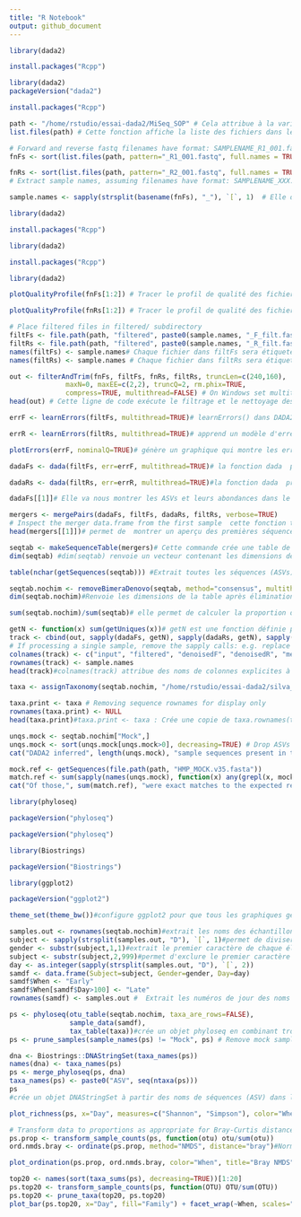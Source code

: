 ```yaml
---
title: "R Notebook"
output: github_document
---
```


```r
library(dada2) 
```
```r
install.packages("Rcpp")
```



```r
library(dada2)
packageVersion("dada2")
```

```r
install.packages("Rcpp")
```



```r
path <- "/home/rstudio/essai-dada2/MiSeq_SOP" # Cela attribue à la variable path le chemin du dossier MiSeq_SOP qui se trouve dans home rstudio.
list.files(path) # Cette fonction affiche la liste des fichiers dans le répertoire spécifié par path.
```

```r
# Forward and reverse fastq filenames have format: SAMPLENAME_R1_001.fastq and SAMPLENAME_R2_001.fastq
fnFs <- sort(list.files(path, pattern="_R1_001.fastq", full.names = TRUE))# création d' une variable fnFs contenant la liste triée de tous les fichiers fastq pour les lectures avant, présents dans le répertoire spécifié, en utilisant les noms qui contiennent _R1_001.fastq.

fnRs <- sort(list.files(path, pattern="_R2_001.fastq", full.names = TRUE)) # création d' une variable fnRs contenant la liste triée de tous les fichiers fastq pour les lectures reverse, présents dans le répertoire spécifié, en utilisant les noms qui contiennent _R2_001.fastq.
# Extract sample names, assuming filenames have format: SAMPLENAME_XXX.fastq

sample.names <- sapply(strsplit(basename(fnFs), "_"), `[`, 1)  # Elle divise chaque nom de fichier en parties basées sur les _, et elle garde uniquement la première partie (le nom de l'échantillon) avant le premier _. 

```


```r
library(dada2)
```
```r
install.packages("Rcpp")
```

```r
library(dada2)
```
```r
install.packages("Rcpp")
```


```r
library(dada2)
```


```r
plotQualityProfile(fnFs[1:2]) # Tracer le profil de qualité des fichiers fastq fnFs pour les deux premiers fichiers. le score de qualité permet d'indiquer la fiabilité d'une base dans les données de sequencage, plus le score est elevé plus cette base est fiable.l'interpretation du graphe:on observe que le score de qualité est plus élevé au  début de lecture (bases au début), et il diminue à la fin de la lecture(dernières bases) , cela peut indiquer qu'il y a de la perte de qualité, ainsi une coupe des lectures peut être nécessaire pour éliminer ces mauvaises sections.
```

```r
plotQualityProfile(fnRs[1:2]) # Tracer le profil de qualité des fichiers fastq fnRs pour les deux premiers fichiers. le score de qualité permet d'indiquer la fiabilité d'une base dans les données de sequencage, plus le score est elevé plus cette base est fiable.l'interpretation du graphe:on observe que le score de qualité est plus élevé au  début de lecture (bases au début), et il diminue à la fin de la lecture(dernières bases) , cela peut indiquer qu'il y a de la perte de qualité, ainsi une coupe des lectures peut être nécessaire pour éliminer ces mauvaises sections.
```
```r
# Place filtered files in filtered/ subdirectory
filtFs <- file.path(path, "filtered", paste0(sample.names, "_F_filt.fastq.gz"))# création d'un vecteur filtFs contenant les chemins d'accès complets vers les fichiers filtrés des séquences Fs, en les enregistrant dans le répertoire "filtered" sous un nom de fichier correspondant à chaque échantillon.
filtRs <- file.path(path, "filtered", paste0(sample.names, "_R_filt.fastq.gz"))#création d'un vecteur filtFs contenant les chemins d'accès complets vers les fichiers filtrés des séquences Rs, en les enregistrant dans le répertoire "filtered" sous un nom de fichier correspondant à chaque échantillon.
names(filtFs) <- sample.names# Chaque fichier dans filtFs sera étiqueté avec un nom d'échantillon contenant dans sample.names.
names(filtRs) <- sample.names # Chaque fichier dans filtRs sera étiqueté avec un nom déchantillon contenant dans sample.names.
```


```r
out <- filterAndTrim(fnFs, filtFs, fnRs, filtRs, truncLen=c(240,160),
              maxN=0, maxEE=c(2,2), truncQ=2, rm.phix=TRUE,
              compress=TRUE, multithread=FALSE) # On Windows set multithread=FALSE
head(out) # Cette ligne de code exécute le filtrage et le nettoyage des séquences FASTQ pour plusieurs échantillons, en utilisant des paramètres tels que la longueur de coupe(Les séquences sont coupées à 240 bases pour les séquences forward (fnFs) et à 160 bases pour les séquences reverse (fnRs)), le seuil d'erreur maximal maxEE=(2,2) (Les séquences avec un nombre d'erreurs cumulées supérieur à 2 seront éliminées), maxN=0 (Si une séquence contient une base N, elle sera rejetée) truncQ=2 (Les bases ayant un score de qualité inférieur à 2 (Phred < 2) seront coupées ou supprimées) rm.phix= true (retirer les sequences de phix), compress=True(les fichiers filtrés seront compressés au format gzip).La variable out contient le résultat de la fonction filterAndTrim(), data.frame qui contient des informations sur le nombre de séquences avant et après le filtrage.
```
```r
errF <- learnErrors(filtFs, multithread=TRUE)# learnErrors() dans DADA2 apprend un modèle d'erreur pour les séquences forward  afin de corriger les erreurs de séquençage. Elle utilise les séquences filtrées (contenues dans filtFs) pour estimer les erreurs de séquençage typiques (substitutions, insertions, etc.).errF : L'objet contenant le modèle d'erreur appris pour les séquences forward. 
```
```r
errR <- learnErrors(filtRs, multithread=TRUE)# apprend un modèle d'erreur pour les séquences reverse pour corriger les erreurs.
```

```r
plotErrors(errF, nominalQ=TRUE)# génère un graphique qui montre les erreurs de séquençage apprises dans les séquences forward (errF). Le graphique aide à visualiser le taux d'erreur en fonction des scores de qualité (Phred), et à évaluer la qualité globale de vos données de séquençage, nominalQ= TRUE Cela signifie que les scores de qualité (Q-scores) sur l'axe des ordonnées du graphique seront affichés avec les valeurs nominales, c'est-à-dire les valeurs en Phred.
```

```r
dadaFs <- dada(filtFs, err=errF, multithread=TRUE)# la fonction dada  prend les séquences filtrées forward  et le modèle d'erreur estimé, et utilise une approche basée sur le maximum de vraisemblance pour identifier les variantes exactes de séquences (appelées ASVs pour "Amplicon Sequence Variants") les résultats indiquent que sample 1: on a 7113 reads(fragments d'adn sequencés apres le filtrage) et dans ces 7113 seq on a 1979 sequences uniques 
```

```r
dadaRs <- dada(filtRs, err=errR, multithread=TRUE)#la fonction dada  prend les séquences filtrées reverse   et le modèle d'erreur estimé, et utilise une approche basée sur le maximum de vraisemblance pour identifier les variantes exactes de séquences (appelées ASVs pour "Amplicon Sequence Variants")
```
```r
dadaFs[[1]]# Elle va nous montrer les ASVs et leurs abondances dans le premier échantillon.
```

```r
mergers <- mergePairs(dadaFs, filtFs, dadaRs, filtRs, verbose=TRUE)
# Inspect the merger data.frame from the first sample  cette fonction te permet de fusionner les lectures forward et reverse pour obtenir des séquences plus complètes
head(mergers[[1]])# permet de  montrer un aperçu des premières séquences fusionnées pour le premier échantillon dans l'objet mergers
```
```r
seqtab <- makeSequenceTable(mergers)# Cette commande crée une table de séquences à partir des résultats de la fusion des lectures paired-end, où chaque ASV est représentée par une colonne et l'abondance dans chaque échantillon par une ligne. Elle te permet d'obtenir un résumé complet des ASVs détectées et de leur abondance dans tes échantillons.
dim(seqtab) #dim(seqtab) renvoie un vecteur contenant les dimensions de la table de séquences (le nombre d'échantillons et d'ASVs). l'interpretation du résultat : Il y a 20 échantillons dans la table de séquences (chaque échantillon correspond à une ligne dans la table). 293 : Il y a 293 ASVs (Amplicon Sequence Variants) détectées dans les échantillons (chaque ASV correspond à une colonne dans la table).
```
```r
table(nchar(getSequences(seqtab))) #Extrait toutes les séquences (ASVs) de la table de séquences. nchar() : Calcule la longueur de chaque ASV. table() : Compte combien d'ASVs ont une longueur donnée. l'interpretation des résultats: 88 ASV ont une longueur de 252 bases
```

```r
seqtab.nochim <- removeBimeraDenovo(seqtab, method="consensus", multithread=TRUE, verbose=TRUE)#Supprime les séquences chimériques de la table seqtab.
dim(seqtab.nochim)#Renvoie les dimensions de la table après élimination des chimères, te montrant combien d'échantillons et d'ASVs restent après cette étape de nettoyage.l'interpretation des résultats: il reste 20 échantillons, 61 chiméres ont été identifiés il reste ainsi 232 ASV
```
```r
sum(seqtab.nochim)/sum(seqtab)# elle permet de calculer la proportion de séquences non chimériques après suppression des chimères, par rapport à l'ensemble des séquences initiales. l'interprétation des résultats  signifie que 96.4% des séquences dans ta table initiale (avant la suppression des chimères) étaient non chimériques et ont été conservées dans la table seqtab.nochim après l'élimination des chimères.
```
```r
getN <- function(x) sum(getUniques(x))# getN est une fonction définie pour calculer la somme des séquences uniques dans un objet DADA2.getUniques(x) extrait les séquences uniques de l'objet x.sum(getUniques(x)) additionne ces séquences uniques pour obtenir une somme totale ou abondance.
track <- cbind(out, sapply(dadaFs, getN), sapply(dadaRs, getN), sapply(mergers, getN), rowSums(seqtab.nochim))#crée une table nommée track avec les colonnes suivantes :out : Nombre de séquences après filterAndTrim().sapply(dadaFs, getN) : Nombre de séquences uniques après dénucléotidation des lectures forward. sapply(dadaRs, getN) : Nombre de séquences uniques après dénucléotidation des lectures reverse.sapply(mergers, getN) : Nombre de séquences uniques après fusion des lectures forward et reverse.rowSums(seqtab.nochim) : Nombre total d'ASVs non chimériques après élimination des chimères.
# If processing a single sample, remove the sapply calls: e.g. replace sapply(dadaFs, getN) with getN(dadaFs)
colnames(track) <- c("input", "filtered", "denoisedF", "denoisedR", "merged", "nonchim")
rownames(track) <- sample.names
head(track)#colnames(track) attribue des noms de colonnes explicites à la table track pour clarifier les différentes étapes du traitement.rownames(track) associe chaque ligne de la table à un échantillon spécifique, basé sur sample.names.head(track) affiche les premières lignes de la table pour que tu puisses vérifier les données et voir comment les séquences évoluent à travers chaque étape du pipeline DADA2.
```
```r
taxa <- assignTaxonomy(seqtab.nochim, "/home/rstudio/essai-dada2/silva_nr_v132_train_set.fa.gz?download=1", multithread=TRUE)#la commande assignTaxonomy() affecte des classifications taxonomiques aux séquences uniques ou ASVs présentes dans seqtab.nochim, en utilisant une base de données de séquences  SILVA.Elle attribue des groupes taxonomiques aux ASVs à partir du phylum jusqu'à l'espèce, et le résultat est stocké dans taxa, un data frame contenant la classification de chaque ASV.


```

```r
taxa.print <- taxa # Removing sequence rownames for display only
rownames(taxa.print) <- NULL
head(taxa.print)#taxa.print <- taxa : Crée une copie de taxa.rownames(taxa.print) <- NULL : Supprime les noms de séquences (ASVs) dans taxa.print.head(taxa.print) : Affiche les premières lignes de la table sans les noms de séquences, montrant uniquement les informations taxonomiques.Cette procédure permet de simplifier l'affichage de la table pour se concentrer sur les données taxonomiques, rendant le tableau plus lisible et facile à interpréter.
```

```r
unqs.mock <- seqtab.nochim["Mock",]
unqs.mock <- sort(unqs.mock[unqs.mock>0], decreasing=TRUE) # Drop ASVs absent in the Mock
cat("DADA2 inferred", length(unqs.mock), "sample sequences present in the Mock community.\n")#Ce code permet d'extraire, filtrer et trier les séquences uniques détectées dans un échantillon Mock, puis affiche combien d'ASVs ont été identifiées dans cet échantillon de contrôle.

```

```r
mock.ref <- getSequences(file.path(path, "HMP_MOCK.v35.fasta"))
match.ref <- sum(sapply(names(unqs.mock), function(x) any(grepl(x, mock.ref))))
cat("Of those,", sum(match.ref), "were exact matches to the expected reference sequences.\n")#le fichier HMP_MOCK.v35.fasta est lu et stocké dans mock.ref.Vérification des correspondances : Pour chaque ASV détectée dans l'échantillon Mock, on vérifie si son nom apparaît dans les séquences de référence mock.ref. Si oui, cette ASV est considérée comme une correspondance.Affichage du résultat : Le nombre d'ASVs qui correspondent exactement aux séquences de référence est affiché avec un message.
```


```r
library(phyloseq)
```
```r
packageVersion("phyloseq")
```
```r
packageVersion("phyloseq")

```


```r
library(Biostrings)
```
```r
packageVersion("Biostrings")
```
```r
library(ggplot2)

```
```r
packageVersion("ggplot2")
```
```r
theme_set(theme_bw())#configure ggplot2 pour que tous les graphiques générés après cette commande aient un fond blanc avec des axes noirs, offrant un style visuel noir et blanc
```
```r
samples.out <- rownames(seqtab.nochim)#extrait les noms des échantillons de la table des séquences non chimériques seqtab.nochim et les stocke dans la variable samples.out.
subject <- sapply(strsplit(samples.out, "D"), `[`, 1)#permet de diviser les noms d'échantillons en utilisant "D" comme séparateur et d'extraire la partie avant le "D". Le résultat est stocké dans la variable subject.
gender <- substr(subject,1,1)#extrait le premier caractère de chaque élément dans la variable subject et le stocke dans la variable gender
subject <- substr(subject,2,999)#permet d'exclure le premier caractère de chaque élément dans la variable subject, en gardant uniquement le reste de la chaîne, à partir du deuxième caractère jusqu'à la fin.
day <- as.integer(sapply(strsplit(samples.out, "D"), `[`, 2))
samdf <- data.frame(Subject=subject, Gender=gender, Day=day)
samdf$When <- "Early"
samdf$When[samdf$Day>100] <- "Late"
rownames(samdf) <- samples.out #  Extrait les numéros de jour des noms d'échantillons (extrait la partie après "D" et la convertit en entier).Crée un data frame samdf avec les colonnes : Subject, Gender, et Day.Ajoute une colonne When, initialisée à "Early".Modifie la colonne When à "Late" pour les lignes où Day est supérieur à 100.Définit les noms des lignes du data frame samdf en fonction des noms des échantillons dans samples.out. en résumé ce code permet de créer un tableau d'échantillons avec des informations sur le sujet, le genre, le jour, et la phase (early ou late ) de l'échantillon en fonction du jour de prélèvement.
```

```r
ps <- phyloseq(otu_table(seqtab.nochim, taxa_are_rows=FALSE), 
               sample_data(samdf), 
               tax_table(taxa))#crée un objet phyloseq en combinant trois types de données :Table des séquences (ASV) (seqtab.nochim), avec les séquences non chimériques.Métadonnées des échantillons (samdf), contenant des informations sur les échantillons (comme le genre, le jour, la phase).Table de taxonomie (taxa), contenant la classification taxonomique des séquences (ASV).
ps <- prune_samples(sample_names(ps) != "Mock", ps) # Remove mock sample

```
```r
dna <- Biostrings::DNAStringSet(taxa_names(ps))
names(dna) <- taxa_names(ps)
ps <- merge_phyloseq(ps, dna)
taxa_names(ps) <- paste0("ASV", seq(ntaxa(ps)))
ps 
#crée un objet DNAStringSet à partir des noms de séquences (ASV) dans l'objet phyloseq (ps), dna <- Biostrings::DNAStringSet(taxa_names(ps)) : Récupère les noms des séquences (ASV) et les convertit en une structure de données DNAStringSet, names(dna) <- taxa_names(ps) : Associe les noms des séquences à l'objet dna.Ajoute cet objet dna à l'objet phyloseq (ps) en tant que données supplémentaires :ps <- merge_phyloseq(ps, dna) : Fusionne les informations de séquences (dna) avec l'objet phyloseq existant.Renomme les noms taxonomiques des ASV pour les formater comme "ASV1", "ASV2", etc. :taxa_names(ps) <- paste0("ASV", seq(ntaxa(ps))) : Renomme les ASV dans l'objet phyloseq avec un format numérique séquentiel (ASV1, ASV2, etc.).
```

```r
plot_richness(ps, x="Day", measures=c("Shannon", "Simpson"), color="When")#Cette commande produit un graphique de diversité alpha (richesse des communautés) en utilisant les indices de diversité Shannon et Simpson, avec les échantillons regroupés par "Day" et colorés par "When" pour montrer la variation de la diversité entre les différentes phases (Early et Late). Ce type de graphique permet d'explorer comment la diversité change au fil du temps et entre les groupes de traitements.
```


```r
# Transform data to proportions as appropriate for Bray-Curtis distances
ps.prop <- transform_sample_counts(ps, function(otu) otu/sum(otu))
ord.nmds.bray <- ordinate(ps.prop, method="NMDS", distance="bray")#Normalisation des comptes : Il transforme les comptes d'OTU/ASV dans chaque échantillon en proportions relatives, afin de comparer les abondances des taxons entre les échantillons de manière proportionnelle, plutôt qu'absolue.Analyse NMDS : Il effectue une ordination NMDS basée sur la distance de Bray-Curtis, afin de visualiser les relations de similarité ou de dissimilarité entre les échantillons en réduisant la dimensionnalité des données.
```



```r
plot_ordination(ps.prop, ord.nmds.bray, color="When", title="Bray NMDS")# Cette commande génère un graphique NMDS pour visualiser les similarités entre les échantillons, en coloriant les échantillons selon la variable "When". Cela permet de voir si les échantillons des phases Early et Late se regroupent ou se séparent dans l'espace ordonné.
```
```r
top20 <- names(sort(taxa_sums(ps), decreasing=TRUE))[1:20]
ps.top20 <- transform_sample_counts(ps, function(OTU) OTU/sum(OTU))
ps.top20 <- prune_taxa(top20, ps.top20)
plot_bar(ps.top20, x="Day", fill="Family") + facet_wrap(~When, scales="free_x")# Ce code sélectionne les 20 ASVs les plus abondants, les normalise en proportions relatives, et génère un barplot des familles taxonomiques, séparé par les périodes "Early" et "Late"
```